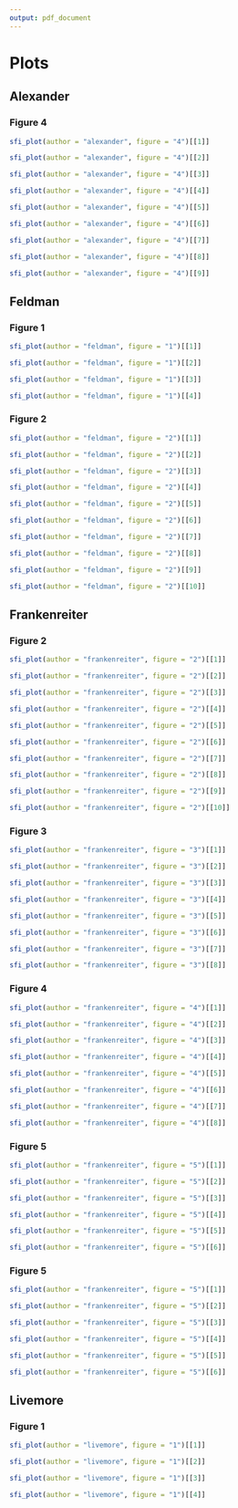 ```yaml
---
output: pdf_document
---
```


# Plots

\newpage

\begin{center}
\begin{Huge}
Alexander
\end{Huge}
\end{center}

## Alexander



### Figure 4


```r
sfi_plot(author = "alexander", figure = "4")[[1]]
```



```r
sfi_plot(author = "alexander", figure = "4")[[2]]
```



```r
sfi_plot(author = "alexander", figure = "4")[[3]]
```



```r
sfi_plot(author = "alexander", figure = "4")[[4]]
```



```r
sfi_plot(author = "alexander", figure = "4")[[5]]
```



```r
sfi_plot(author = "alexander", figure = "4")[[6]]
```



```r
sfi_plot(author = "alexander", figure = "4")[[7]]
```



```r
sfi_plot(author = "alexander", figure = "4")[[8]]
```



```r
sfi_plot(author = "alexander", figure = "4")[[9]]
```


\newpage

\begin{center}
\begin{Huge}
Feldman
\end{Huge}
\end{center}

## Feldman



### Figure 1


```r
sfi_plot(author = "feldman", figure = "1")[[1]]
```



```r
sfi_plot(author = "feldman", figure = "1")[[2]]
```



```r
sfi_plot(author = "feldman", figure = "1")[[3]]
```



```r
sfi_plot(author = "feldman", figure = "1")[[4]]
```




### Figure 2


```r
sfi_plot(author = "feldman", figure = "2")[[1]]
```



```r
sfi_plot(author = "feldman", figure = "2")[[2]]
```



```r
sfi_plot(author = "feldman", figure = "2")[[3]]
```



```r
sfi_plot(author = "feldman", figure = "2")[[4]]
```



```r
sfi_plot(author = "feldman", figure = "2")[[5]]
```



```r
sfi_plot(author = "feldman", figure = "2")[[6]]
```



```r
sfi_plot(author = "feldman", figure = "2")[[7]]
```



```r
sfi_plot(author = "feldman", figure = "2")[[8]]
```



```r
sfi_plot(author = "feldman", figure = "2")[[9]]
```



```r
sfi_plot(author = "feldman", figure = "2")[[10]]
```


\newpage

\begin{center}
\begin{Huge}
Frankenreiter
\end{Huge}
\end{center}

## Frankenreiter



### Figure 2


```r
sfi_plot(author = "frankenreiter", figure = "2")[[1]]
```



```r
sfi_plot(author = "frankenreiter", figure = "2")[[2]]
```



```r
sfi_plot(author = "frankenreiter", figure = "2")[[3]]
```



```r
sfi_plot(author = "frankenreiter", figure = "2")[[4]]
```



```r
sfi_plot(author = "frankenreiter", figure = "2")[[5]]
```



```r
sfi_plot(author = "frankenreiter", figure = "2")[[6]]
```



```r
sfi_plot(author = "frankenreiter", figure = "2")[[7]]
```



```r
sfi_plot(author = "frankenreiter", figure = "2")[[8]]
```



```r
sfi_plot(author = "frankenreiter", figure = "2")[[9]]
```



```r
sfi_plot(author = "frankenreiter", figure = "2")[[10]]
```




### Figure 3


```r
sfi_plot(author = "frankenreiter", figure = "3")[[1]]
```



```r
sfi_plot(author = "frankenreiter", figure = "3")[[2]]
```



```r
sfi_plot(author = "frankenreiter", figure = "3")[[3]]
```



```r
sfi_plot(author = "frankenreiter", figure = "3")[[4]]
```



```r
sfi_plot(author = "frankenreiter", figure = "3")[[5]]
```



```r
sfi_plot(author = "frankenreiter", figure = "3")[[6]]
```



```r
sfi_plot(author = "frankenreiter", figure = "3")[[7]]
```



```r
sfi_plot(author = "frankenreiter", figure = "3")[[8]]
```




### Figure 4


```r
sfi_plot(author = "frankenreiter", figure = "4")[[1]]
```



```r
sfi_plot(author = "frankenreiter", figure = "4")[[2]]
```



```r
sfi_plot(author = "frankenreiter", figure = "4")[[3]]
```



```r
sfi_plot(author = "frankenreiter", figure = "4")[[4]]
```



```r
sfi_plot(author = "frankenreiter", figure = "4")[[5]]
```



```r
sfi_plot(author = "frankenreiter", figure = "4")[[6]]
```



```r
sfi_plot(author = "frankenreiter", figure = "4")[[7]]
```



```r
sfi_plot(author = "frankenreiter", figure = "4")[[8]]
```




### Figure 5


```r
sfi_plot(author = "frankenreiter", figure = "5")[[1]]
```



```r
sfi_plot(author = "frankenreiter", figure = "5")[[2]]
```



```r
sfi_plot(author = "frankenreiter", figure = "5")[[3]]
```



```r
sfi_plot(author = "frankenreiter", figure = "5")[[4]]
```



```r
sfi_plot(author = "frankenreiter", figure = "5")[[5]]
```



```r
sfi_plot(author = "frankenreiter", figure = "5")[[6]]
```




### Figure 5


```r
sfi_plot(author = "frankenreiter", figure = "5")[[1]]
```



```r
sfi_plot(author = "frankenreiter", figure = "5")[[2]]
```



```r
sfi_plot(author = "frankenreiter", figure = "5")[[3]]
```



```r
sfi_plot(author = "frankenreiter", figure = "5")[[4]]
```



```r
sfi_plot(author = "frankenreiter", figure = "5")[[5]]
```



```r
sfi_plot(author = "frankenreiter", figure = "5")[[6]]
```


\newpage

\begin{center}
\begin{Huge}
Livemore
\end{Huge}
\end{center}

## Livemore



### Figure 1


```r
sfi_plot(author = "livemore", figure = "1")[[1]]
```



```r
sfi_plot(author = "livemore", figure = "1")[[2]]
```



```r
sfi_plot(author = "livemore", figure = "1")[[3]]
```



```r
sfi_plot(author = "livemore", figure = "1")[[4]]
```


